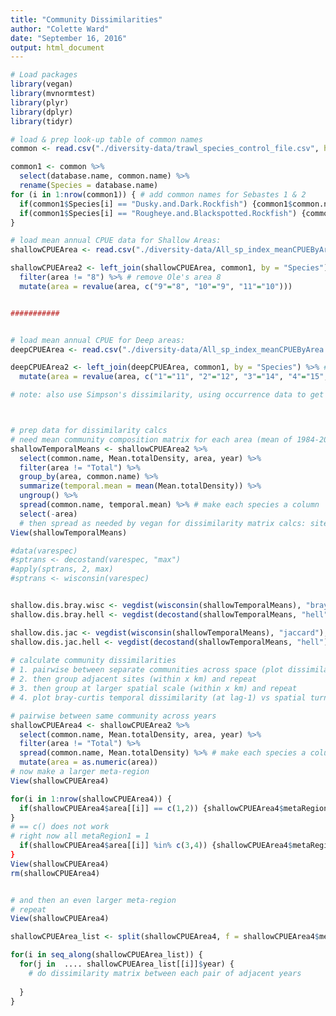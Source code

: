 ```yaml
---
title: "Community Dissimilarities"
author: "Colette Ward"
date: "September 16, 2016"
output: html_document
---
```


```r
# Load packages
library(vegan)
library(mvnormtest)
library(plyr)
library(dplyr)
library(tidyr)


```

```r
# load & prep look-up table of common names
common <- read.csv("./diversity-data/trawl_species_control_file.csv", header = T, stringsAsFactors = FALSE)

common1 <- common %>%
  select(database.name, common.name) %>%
  rename(Species = database.name)
for (i in 1:nrow(common1)) { # add common names for Sebastes 1 & 2
  if(common1$Species[i] == "Dusky.and.Dark.Rockfish") {common1$common.name[i] <- "Sebastes 1"}
  if(common1$Species[i] == "Rougheye.and.Blackspotted.Rockfish") {common1$common.name[i] <- "Sebastes 2"}
}
```


```r
# load mean annual CPUE data for Shallow Areas:
shallowCPUEArea <- read.csv("./diversity-data/All_sp_index_meanCPUEByArea.csv", header = T, stringsAsFactors = FALSE)

shallowCPUEArea2 <- left_join(shallowCPUEArea, common1, by = "Species") %>% # merge common names onto SPCPUEArea
  filter(area != "8") %>% # remove Ole's area 8
  mutate(area = revalue(area, c("9"="8", "10"="9", "11"="10")))


###########


# load mean annual CPUE for Deep areas:
deepCPUEArea <- read.csv("./diversity-data/All_sp_index_meanCPUEByArea.Deep.MH.final.csv", header = T, stringsAsFactors = FALSE) 

deepCPUEArea2 <- left_join(deepCPUEArea, common1, by = "Species") %>% # merge in common names
  mutate(area = revalue(area, c("1"="11", "2"="12", "3"="14", "4"="15", "5"="13")))

```


```r


# note: also use Simpson's dissimilarity, using occurrence data to get true turnover (independent of any species richness gradients)



# prep data for dissimilarity calcs
# need mean community composition matrix for each area (mean of 1984-2015)
shallowTemporalMeans <- shallowCPUEArea2 %>%
  select(common.name, Mean.totalDensity, area, year) %>%
  filter(area != "Total") %>%
  group_by(area, common.name) %>%
  summarize(temporal.mean = mean(Mean.totalDensity)) %>%
  ungroup() %>%
  spread(common.name, temporal.mean) %>% # make each species a column
  select(-area)
  # then spread as needed by vegan for dissimilarity matrix calcs: sites as rows, species as columns
View(shallowTemporalMeans)

#data(varespec)
#sptrans <- decostand(varespec, "max")
#apply(sptrans, 2, max)
#sptrans <- wisconsin(varespec)


shallow.dis.bray.wisc <- vegdist(wisconsin(shallowTemporalMeans), "bray"); shallow.dis.bray.wisc
shallow.dis.bray.hell <- vegdist(decostand(shallowTemporalMeans, "hell"), "bray"); shallow.dis.bray.hell

shallow.dis.jac <- vegdist(wisconsin(shallowTemporalMeans), "jaccard"); shallow.dis.jac
shallow.dis.jac.hell <- vegdist(decostand(shallowTemporalMeans, "hell"), "jaccard"); shallow.dis.jac.hell
    
# calculate community dissimilarities
# 1. pairwise between separate communities across space (plot dissimilarity vs distance)
# 2. then group adjacent sites (within x km) and repeat
# 3. then group at larger spatial scale (within x km) and repeat
# 4. plot bray-curtis temporal dissimilarity (at lag-1) vs spatial turnover

# pairwise between same community across years
shallowCPUEArea4 <- shallowCPUEArea2 %>%
  select(common.name, Mean.totalDensity, area, year) %>%
  filter(area != "Total") %>%
  spread(common.name, Mean.totalDensity) %>% # make each species a column
  mutate(area = as.numeric(area))
# now make a larger meta-region
View(shallowCPUEArea4)

for(i in 1:nrow(shallowCPUEArea4)) {
  if(shallowCPUEArea4$area[[i]] == c(1,2)) {shallowCPUEArea4$metaRegion1 <- 1} # note I should do this for each pair of adjacent sites (but only if distance is below a certain threshold?), ie (2,3), (3,4), (4,5), (5,6), ...
}
# == c() does not work
# right now all metaRegion1 = 1
  if(shallowCPUEArea4$area[[i]] %in% c(3,4)) {shallowCPUEArea4$metaRegion1 <- 2}
}
View(shallowCPUEArea4)
rm(shallowCPUEArea4)


# and then an even larger meta-region
# repeat
View(shallowCPUEArea4)

shallowCPUEArea_list <- split(shallowCPUEArea4, f = shallowCPUEArea4$metaRegion1)

for(i in seq_along(shallowCPUEArea_list)) {
  for(j in  .... shallowCPUEArea_list[[i]]$year) {
    # do dissimilarity matrix between each pair of adjacent years
    
  }
}



```